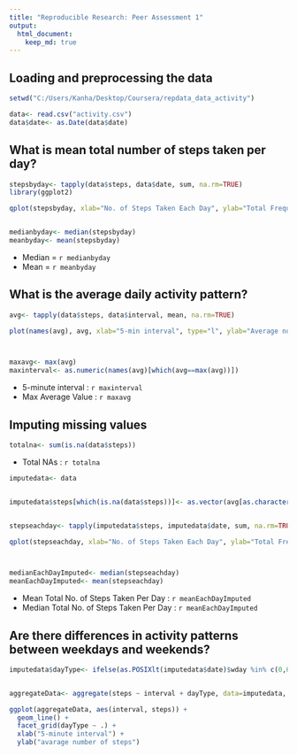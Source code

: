 ---
title: "Reproducible Research: Peer Assessment 1"
output: 
  html_document:
    keep_md: true
---


## Loading and preprocessing the data

```{r}
setwd("C:/Users/Kanha/Desktop/Coursera/repdata_data_activity")

data<- read.csv("activity.csv")
data$date<- as.Date(data$date)

```

## What is mean total number of steps taken per day?

```{r}
stepsbyday<- tapply(data$steps, data$date, sum, na.rm=TRUE)
library(ggplot2)

qplot(stepsbyday, xlab="No. of Steps Taken Each Day", ylab="Total Frequency", binwidth=500)


medianbyday<- median(stepsbyday)
meanbyday<- mean(stepsbyday)

```

- Median = `r medianbyday`
- Mean = `r meanbyday`

## What is the average daily activity pattern?

```{r}
avg<- tapply(data$steps, data$interval, mean, na.rm=TRUE)

plot(names(avg), avg, xlab="5-min interval", type="l", ylab="Average no. of steps")



maxavg<- max(avg)
maxinterval<- as.numeric(names(avg)[which(avg==max(avg))])
```
- 5-minute interval : `r maxinterval`
- Max Average Value : `r maxavg`

## Imputing missing values

```{r}
totalna<- sum(is.na(data$steps))
```

- Total NAs : `r totalna`

```{r}
imputedata<- data


imputedata$steps[which(is.na(data$steps))]<- as.vector(avg[as.character(data[which(is.na(data$steps)),3])])


stepseachday<- tapply(imputedata$steps, imputedata$date, sum, na.rm=TRUE)

qplot(stepseachday, xlab="No. of Steps Taken Each Day", ylab="Total Frequency", binwidth=500)



medianEachDayImputed<- median(stepseachday)
meanEachDayImputed<- mean(stepseachday)
```

- Mean Total No. of Steps Taken Per Day : `r meanEachDayImputed`
- Median Total No. of Steps Taken Per Day : `r meanEachDayImputed`

## Are there differences in activity patterns between weekdays and weekends?

```{r}
imputedata$dayType<- ifelse(as.POSIXlt(imputedata$date)$wday %in% c(0,6), "weekends","weekdays")


aggregateData<- aggregate(steps ~ interval + dayType, data=imputedata, mean)

ggplot(aggregateData, aes(interval, steps)) + 
  geom_line() + 
  facet_grid(dayType ~ .) +
  xlab("5-minute interval") + 
  ylab("avarage number of steps")

```
